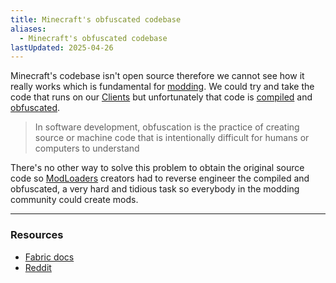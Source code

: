 ```yaml
---
title: Minecraft's obfuscated codebase
aliases:
  - Minecraft's obfuscated codebase
lastUpdated: 2025-04-26
---
```


Minecraft's codebase isn't open source therefore we cannot see how it really works which is fundamental for [modding](/modding).
We could try and take the code that runs on our [Clients](/client) but unfortunately that code is [compiled](https://en.wikipedia.org/wiki/Compiler) and [obfuscated](https://en.wikipedia.org/wiki/Obfuscation_(software)).
> In software development, obfuscation is the practice of creating source or machine code that is intentionally difficult for humans or computers to understand

There's no other way to solve this problem to obtain the original source code so [ModLoaders](/modloader) creators had to reverse engineer the compiled and obfuscated, a very hard and tidious task so everybody in the modding community could create mods.

---

### Resources
- [Fabric docs](https://docs.fabricmc.net/develop/getting-started/introduction-to-fabric-and-modding#why-is-fabric-necessary-to-mod-minecraft)
- [Reddit](https://www.reddit.com/r/Minecraft/comments/30pjwg/why_is_minecraft_still_closed_source/)

